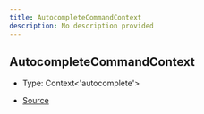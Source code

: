 ```yaml
---
title: AutocompleteCommandContext
description: No description provided
---
```


## AutocompleteCommandContext

- Type: Context\<'autocomplete'>

- [Source](https://github.com/underctrl-io/commandkit/blob/f8cc07d11d2ae5ed7f529adff1649936223e27b2/packages/commandkit/src/app/commands/Context.ts#L66)